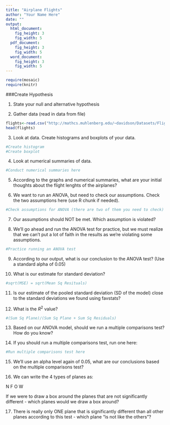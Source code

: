 ---
title: "Airplane Flights"
author: "Your Name Here"
date: ""
output: 
  html_document:
    fig_height: 3
    fig_width: 5
  pdf_document:
    fig_height: 3
    fig_width: 5
  word_document:
    fig_height: 3
    fig_width: 5
---


```{r include=FALSE}
require(mosaic)
require(knitr)
```

###Create Hypothesis

1.  State your null and alternative hypothesis

2.  Gather data (read in data from file)

```{r}
flights<-read.csv("http://mathcs.muhlenberg.edu/~davidson/Datasets/Flights.csv")
head(flights)
```

3.  Look at data.  Create histograms and boxplots of your data.

```{r}
#Create histogram
#Create boxplot

```

4.  Look at numerical summaries of data.

```{r}
#Conduct numerical summaries here


```

5.  According to the graphs and numerical summaries, what are your initial thoughts about the flight lenghts of the airplanes?

6.  We want to run an ANOVA, but need to check our assumptions.  Check the two assumptions here (use R chunk if needed).

```{r}
#Check assumptions for ANOVA (there are two of them you need to check)


```

7.  Our assumptions should NOT be met.  Which assumption is violated?

8.  We'll go ahead and run the ANOVA test for practice, but we must realize that we can't put a lot of faith in the results as we're violating some assumptions.

```{r}
#Practice running an ANOVA test


```

9.  According to our output, what is our conclusion to the ANOVA test?  (Use a standard alpha of 0.05)

10.  What is our estimate for standard deviation? 

```{r}
#sqrt(MSE) = sqrt(Mean Sq Resituals)


```

11. Is our estimate of the pooled standard deviation (SD of the model) close to the standard deviations we found using favstats?

12.  What is the $R^2$ value?  

```{r}
#(Sum Sq Plane)/(Sum Sq Plane + Sum Sq Residuals)


```

13.  Based on our ANOVA model, should we run a multiple comparisons test?  How do you know?

14.  If you should run a multiple comparisons test, run one here:

```{r}
#Run multiple comparisons test here


```

15.  We'll use an alpha level again of 0.05, what are our conclusions based on the multiple comparisons test?

16.  We can write the 4 types of planes as:

N   F  O  W


If we were to draw a box around the planes that are not significantly different - which planes would we draw a box around?

17.  There is really only ONE plane that is significantly different than all other planes according to this test - which plane "is not like the others"?




